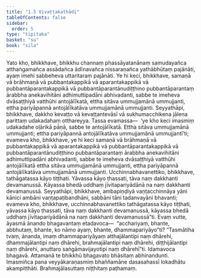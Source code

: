 ```yaml
---
title: "1.5 Vivaṭṭakathādi"
tableOfContents: false
sidebar:
  order: 5
type: "tipitaka"
basket: "su"
book: "sila"
---
```



<DynamicBreadcrumb />

<Division number="145" book="sila">

<Paragraph number="218" book="sila">
Yato kho, bhikkhave, bhikkhu channaṃ phassāyatanānaṃ samudayañca atthaṅgamañca assādañca ādīnavañca nissaraṇañca yathābhūtaṃ pajānāti, ayaṃ imehi sabbeheva uttaritaraṃ pajānāti.
</Paragraph>

</Division>
<Division number="146" book="sila">

<Paragraph number="219" book="sila">
Ye hi keci, bhikkhave, samaṇā vā brāhmaṇā vā pubbantakappikā vā aparantakappikā vā pubbantāparantakappikā vā pubbantāparantānudiṭṭhino pubbantāparantaṃ ārabbha anekavihitāni adhimuttipadāni abhivadanti, sabbe te imeheva dvāsaṭṭhiyā vatthūhi antojālīkatā, ettha sitāva ummujjamānā ummujjanti, ettha pariyāpannā antojālīkatāva ummujjamānā ummujjanti.
</Paragraph>

<Paragraph number="220" book="sila">
Seyyathāpi, bhikkhave, dakkho kevaṭṭo vā kevaṭṭantevāsī vā sukhumacchikena jālena parittaṃ udakadahaṃ otthareyya. Tassa evamassa—  ‘ye kho keci imasmiṃ udakadahe oḷārikā pāṇā, sabbe te antojālīkatā. Ettha sitāva ummujjamānā ummujjanti; ettha pariyāpannā antojālīkatāva ummujjamānā ummujjantī’ti; evameva kho, bhikkhave, ye hi keci samaṇā vā brāhmaṇā vā pubbantakappikā vā aparantakappikā vā pubbantāparantakappikā vā pubbantāparantānudiṭṭhino pubbantāparantaṃ ārabbha anekavihitāni adhimuttipadāni abhivadanti, sabbe te imeheva dvāsaṭṭhiyā vatthūhi antojālīkatā ettha sitāva ummujjamānā ummujjanti, ettha pariyāpannā antojālīkatāva ummujjamānā ummujjanti.
</Paragraph>

</Division>
<Division number="147" book="sila">

<Paragraph number="221" book="sila">
Ucchinnabhavanettiko, bhikkhave, tathāgatassa kāyo tiṭṭhati. Yāvassa kāyo ṭhassati, tāva naṃ dakkhanti devamanussā. Kāyassa bhedā uddhaṃ jīvitapariyādānā na naṃ dakkhanti devamanussā.
</Paragraph>

<Paragraph number="222" book="sila">
Seyyathāpi, bhikkhave, ambapiṇḍiyā vaṇṭacchinnāya yāni kānici ambāni vaṇṭapaṭibandhāni, sabbāni tāni tadanvayāni bhavanti; evameva kho, bhikkhave, ucchinnabhavanettiko tathāgatassa kāyo tiṭṭhati, yāvassa kāyo ṭhassati, tāva naṃ dakkhanti devamanussā, kāyassa bhedā uddhaṃ jīvitapariyādānā na naṃ dakkhanti devamanussā”ti.
</Paragraph>

</Division>
<Division number="148" book="sila">

<Paragraph number="223" book="sila">
Evaṃ vutte, āyasmā ānando bhagavantaṃ etadavoca—  “acchariyaṃ, bhante, abbhutaṃ, bhante, ko nāmo ayaṃ, bhante, dhammapariyāyo”ti? “Tasmātiha tvaṃ, ānanda, imaṃ dhammapariyāyaṃ atthajālantipi naṃ dhārehi, dhammajālantipi naṃ dhārehi, brahmajālantipi naṃ dhārehi, diṭṭhijālantipi naṃ dhārehi, anuttaro saṅgāmavijayotipi naṃ dhārehī”ti.
</Paragraph>

</Division>
<Division number="149" book="sila">

<Paragraph number="224" book="sila">
Idamavoca bhagavā. Attamanā te bhikkhū bhagavato bhāsitaṃ abhinandunti. Imasmiñca pana veyyākaraṇasmiṃ bhaññamāne dasasahassī lokadhātu akampitthāti.

</Paragraph>
</Division>

<Paragraph number="225" type="center" book="sila">
Brahmajālasuttaṃ niṭṭhitaṃ paṭhamaṃ.
</Paragraph>